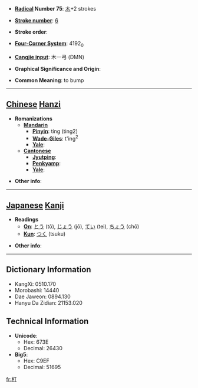 * '''[[Wiktionary:Chinese radical index| Radical]] Number 75''': [[Wiktionary:Chinese radical index 木|木]]+2 strokes

* '''[[Wiktionary:Chinese total strokes index|Stroke number]]''': [[Wiktionary:Chinese total strokes index 6|6]]

* '''Stroke order''': 

* '''[[Wiktionary:Chinese four corner index|Four-Corner System]]''': 4192<sub>0</sub>

* '''[[Wiktionary:Chinese Cangjie index|Cangjie input]]''': 木一弓 (DMN)

* '''Graphical Significance and Origin''': 

* '''Common Meaning''': to bump

----

== [[Chinese]] [[Hanzi]] ==

* '''Romanizations'''
** '''[[Mandarin]]'''
*** '''[[Pinyin]]''': tíng (ting2)
*** '''[[Wade-Giles]]''': t'ing<sup>2</sup>
*** '''[[Yale]]''': 
** '''[[Cantonese]]'''
*** '''[[Jyutping]]''':
*** '''[[Penkyamp]]''': 
*** '''[[Yale]]''': 

* '''Other info''': 

----

== [[Japanese]] [[Kanji]] ==

* '''Readings'''
** '''[[On]]''': [[とう]] (tō), [[じょう]] (jō), [[てい]] (tei), [[ちょう]] (chō)
** '''[[Kun]]''': [[つく]] (tsuku)

* '''Other info''':  

----

== Dictionary Information ==

* KangXi: 0510.170
* Morobashi: 14440
* Dae Jaweon: 0894.130
* Hanyu Da Zidian: 21153.020

== Technical Information ==

* '''Unicode''':
** Hex: 673E
** Decimal: 26430
* '''Big5''':
** Hex: C9EF
** Decimal: 51695

[[fr:朾]]